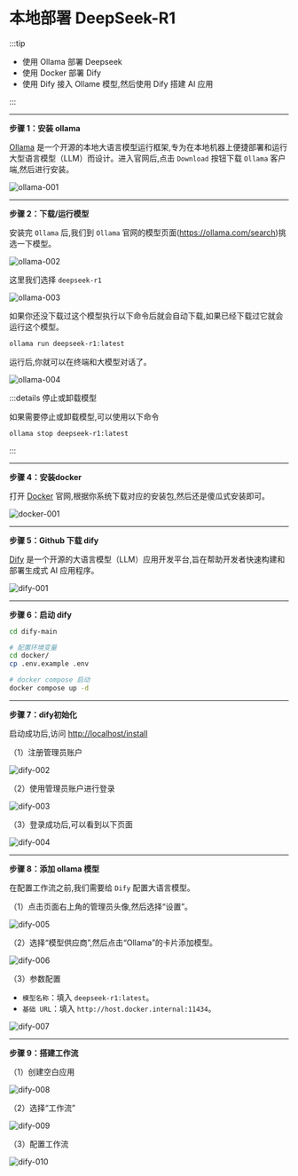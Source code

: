 # 本地部署 DeepSeek-R1

:::tip

- 使用 Ollama 部署 Deepseek
- 使用 Docker 部署 Dify
- 使用 Dify 接入 Ollame 模型,然后使用 Dify 搭建 AI 应用

:::

----

**步骤 1：安装 ollama**

[Ollama](https://ollama.com/) 是一个开源的本地大语言模型运行框架,专为在本地机器上便捷部署和运行大型语言模型（LLM）而设计。进入官网后,点击 `Download` 按钮下载 `Ollama` 客户端,然后进行安装。

![ollama-001](/images/ai/ollama-001.png)

----

**步骤 2：下载/运行模型**

安装完 `Ollama` 后,我们到 `Ollama` 官网的模型页面(https://ollama.com/search)挑选一下模型。

![ollama-002](/images/ai/ollama-002.png)

这里我们选择 `deepseek-r1`

![ollama-003](/images/ai/ollama-003.png)

如果你还没下载过这个模型执行以下命令后就会自动下载,如果已经下载过它就会运行这个模型。

```bash
ollama run deepseek-r1:latest
```

运行后,你就可以在终端和大模型对话了。

![ollama-004](/Users/dancy/Desktop/docs/docs/src/public/images/ai/ollama-004.png)

:::details 停止或卸载模型

如果需要停止或卸载模型,可以使用以下命令

```bash
ollama stop deepseek-r1:latest
```

:::

-----

**步骤 4：安装docker**

打开 [Docker](https://www.docker.com/) 官网,根据你系统下载对应的安装包,然后还是傻瓜式安装即可。

![docker-001](/images/ai/docker-001.png)

---

**步骤 5：Github 下载 dify**

[Dify](https://github.com/langgenius/dify) 是一个开源的大语言模型（LLM）应用开发平台,旨在帮助开发者快速构建和部署生成式 AI 应用程序。

![dify-001](/images/ai/dify-001.png)

-----

**步骤 6：启动 dify**

```bash
cd dify-main

# 配置环境变量
cd docker/
cp .env.example .env

# docker compose 启动
docker compose up -d
```

---

**步骤 7：dify初始化**

启动成功后,访问 [http://localhost/install](http://localhost/install) 

（1）注册管理员账户

![dify-002](/images/ai/dify-002.png)

（2）使用管理员账户进行登录

![dify-003](/images/ai/dify-003.png)

（3）登录成功后,可以看到以下页面

![dify-004](/images/ai/dify-004.png)

----

**步骤 8：添加 ollama 模型**

在配置工作流之前,我们需要给 `Dify` 配置大语言模型。

（1）点击页面右上角的管理员头像,然后选择“设置”。

![dify-005](/images/ai/dify-005.png)

（2）选择“模型供应商”,然后点击“Ollama”的卡片添加模型。

![dify-006](/images/ai/dify-006.png)

（3）参数配置

- `模型名称`：填入 `deepseek-r1:latest`。
- `基础 URL`：填入 `http://host.docker.internal:11434`。

![dify-007](/images/ai/dify-007.png)

----

**步骤 9：搭建工作流**

（1）创建空白应用

![dify-008](/images/ai/dify-008.png)

（2）选择“工作流”

![dify-009](/images/ai/dify-009.png)

（3）配置工作流

![dify-010](/images/ai/dify-010.png)
